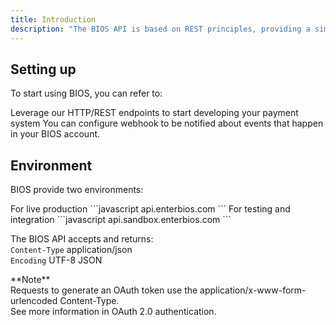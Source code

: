 ```yaml
---
title: Introduction
description: "The BIOS API is based on REST principles, providing a simple and secure way to accept payments in your platform or marketplace."
---
```


## Setting up

To start using BIOS, you can refer to:

<CardGroup cols={2}>
  <Card
    title="Reference APIs"
    icon="code"
    href="/quickstart"
  >
    Leverage our HTTP/REST endpoints to start developing your payment system
  </Card>
  <Card
    title="Webhook endpoints"
    icon="webhook"
    href="/development"
  >
    You can configure webhook to be notified about events that happen in your BIOS account.
  </Card>
</CardGroup>

## Environment

BIOS provide two environments:

<CardGroup cols={2}>
  <Card
    title="Production"
    icon="wave-pulse"
    href="/introduction#environment"
  >
  For live production
  ```javascript 
    api.enterbios.com
  ```
  </Card>
  <Card
    title="Sandbox"
    icon="screwdriver-wrench"
    href="/introduction#environment"
  >
  For testing and integration
  ```javascript 
    api.sandbox.enterbios.com
  ```
  </Card>
</CardGroup>

The BIOS API accepts and returns:<br/>
`Content-Type` application/json <br/>
`Encoding` UTF-8 JSON

<Note>	
**Note**<br/>
Requests to generate an OAuth token use the application/x-www-form-urlencoded Content-Type.<br/> See more information in OAuth 2.0 authentication.
</Note>
